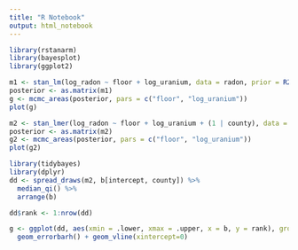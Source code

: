 ```yaml
---
title: "R Notebook"
output: html_notebook
---
```


```r
library(rstanarm)
library(bayesplot)
library(ggplot2)
```

```r
m1 <- stan_lm(log_radon ~ floor + log_uranium, data = radon, prior = R2(0.2, "mean"))
posterior <- as.matrix(m1)
g <- mcmc_areas(posterior, pars = c("floor", "log_uranium"))
plot(g)
```

```r
m2 <- stan_lmer(log_radon ~ floor + log_uranium + (1 | county), data = radon)
posterior <- as.matrix(m2)
g2 <- mcmc_areas(posterior, pars = c("floor", "log_uranium"))
plot(g2)
```

```r
library(tidybayes)
library(dplyr)
dd <- spread_draws(m2, b[intercept, county]) %>%
  median_qi() %>%
  arrange(b)

dd$rank <- 1:nrow(dd)

g <- ggplot(dd, aes(xmin = .lower, xmax = .upper, x = b, y = rank), group = county) + 
  geom_errorbarh() + geom_vline(xintercept=0)
```